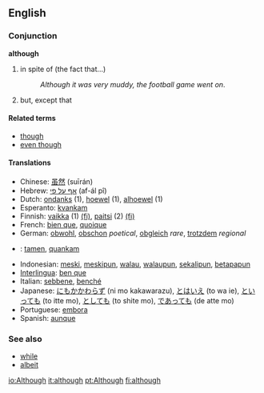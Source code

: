 ==English==
=== Conjunction ===
'''although'''

# in spite of (the fact that...) 
#:''Although it was very muddy, the football game went on''.
# but, except that

==== Related terms ====
*[[though]]
*[[even though]]

==== Translations ====
* Chinese: [[虽然]] (suīrán)
* Hebrew: [[אף על פי]]  (af-ál pî)
* Dutch: [[ondanks]] (1), [[hoewel]] (1), [[alhoewel]] (1)
* Esperanto: [[kvankam]]
* Finnish: [[vaikka]] (1) [[:fi:vaikka|(fi)]], [[paitsi]] (2) [[:fi:paitsi|(fi)]]
* French: [[bien que]], [[quoique]]
* German: [[obwohl]], [[obschon]] ''poetical'', [[obgleich]] ''rare'', [[trotzdem]] ''regional'' 
* {{io}} : [[tamen]], [[quankam]]
* Indonesian: [[meski]], [[meskipun]], [[walau]], [[walaupun]], [[sekalipun]], [[betapapun]] 
* [[Interlingua]]: [[ben que]] 
* Italian: [[sebbene]], [[benché]]
* Japanese: [[にもかかわらず]] (ni mo kakawarazu), [[とはいえ]] (to wa ie), [[といっても]] (to itte mo), [[としても]] (to shite mo), [[であっても]] (de atte mo)
* Portuguese: [[embora]] 
* Spanish: [[aunque]]

=== See also ===
*[[while]]
*[[albeit]]

[[io:Although]]
[[it:although]]
[[pt:Although]]
[[fi:although]]